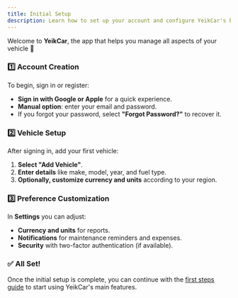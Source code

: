 ```yaml
---
title: Initial Setup
description: Learn how to set up your account and configure YeikCar's basic settings
---
```


Welcome to **YeikCar**, the app that helps you manage all aspects of your vehicle 🚀  

### 1️⃣ Account Creation  

To begin, sign in or register:  

- **Sign in with Google or Apple** for a quick experience.  
- **Manual option**: enter your email and password.  
- If you forgot your password, select **"Forgot Password?"** to recover it.  

### 2️⃣ Vehicle Setup  

After signing in, add your first vehicle:  

1. **Select "Add Vehicle"**.  
2. **Enter details** like make, model, year, and fuel type.  
3. **Optionally, customize currency and units** according to your region.  

### 3️⃣ Preference Customization  

In **Settings** you can adjust:  

- **Currency and units** for reports.  
- **Notifications** for maintenance reminders and expenses.  
- **Security** with two-factor authentication (if available).  

### ✅ All Set!  

Once the initial setup is complete, you can continue with the [first steps guide](/en/first-steps) to start using YeikCar's main features.
